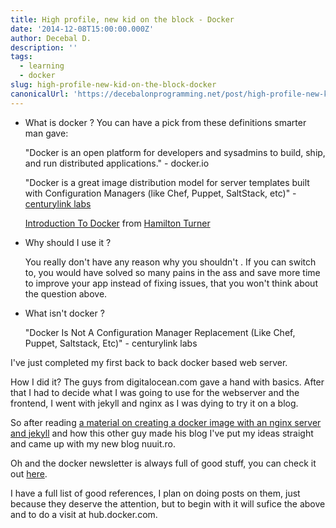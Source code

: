 ```yaml
---
title: High profile, new kid on the block - Docker
date: '2014-12-08T15:00:00.000Z'
author: Decebal D.
description: ''
tags:
  - learning
  - docker
slug: high-profile-new-kid-on-the-block-docker
canonicalUrl: 'https://decebalonprogramming.net/post/high-profile-new-kid-on-the-block-docker'
---
```



- What is docker ?
    You can have a pick from these definitions smarter man gave:
    
    "Docker is an open platform for developers and sysadmins to build, ship, and run distributed applications." - docker.io
    
    "Docker is a great image distribution model for server templates built with Configuration Managers (like Chef, Puppet, SaltStack, etc)" - [centurylink labs](http://www.centurylinklabs.com/what-is-docker-and-when-to-use-it/)

    [Introduction To Docker](http://www.slideshare.net/hamiltont/introduction-to-docker-32352474) from [Hamilton Turner](http://www.slideshare.net/hamiltont)
    
- Why should I use it ?

    You really don't have any reason why you shouldn't . If you can switch to, you would have solved so many pains in the ass and save more time to improve your app instead of fixing issues, that you won't think about the question above.

- What isn't docker ?

    "Docker Is Not A Configuration Manager Replacement (Like Chef, Puppet, Saltstack, Etc)" - centurylink labs
    
I've just completed my first back to back docker based web server. 

How I did it? The guys from digitalocean.com gave a hand with basics. After that I had to decide what I was going to use for the webserver and the frontend, I went with jekyll and nginx as I was dying to try it on a blog.

So after reading [a material on creating a docker image with an nginx server and jekyll](http://troy.im/2014/09/21/dockerizing-jekyll/) and how this other guy made his blog I've put my ideas straight and came up with my new blog nuuit.ro.

Oh and the docker newsletter is always full of good stuff, you can check it out [here](http://blog.docker.com/docker-weekly-archives/).

I have a full list of good references, I plan on doing posts on them, just because they deserve the attention, but to begin with it will sufice the above and to do a visit at hub.docker.com.
